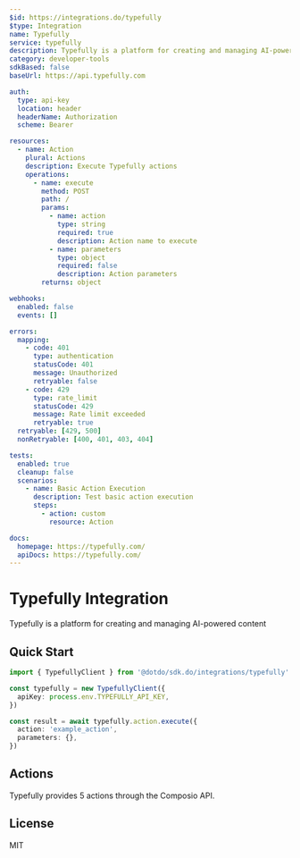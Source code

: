 ```yaml
---
$id: https://integrations.do/typefully
$type: Integration
name: Typefully
service: typefully
description: Typefully is a platform for creating and managing AI-powered content
category: developer-tools
sdkBased: false
baseUrl: https://api.typefully.com

auth:
  type: api-key
  location: header
  headerName: Authorization
  scheme: Bearer

resources:
  - name: Action
    plural: Actions
    description: Execute Typefully actions
    operations:
      - name: execute
        method: POST
        path: /
        params:
          - name: action
            type: string
            required: true
            description: Action name to execute
          - name: parameters
            type: object
            required: false
            description: Action parameters
        returns: object

webhooks:
  enabled: false
  events: []

errors:
  mapping:
    - code: 401
      type: authentication
      statusCode: 401
      message: Unauthorized
      retryable: false
    - code: 429
      type: rate_limit
      statusCode: 429
      message: Rate limit exceeded
      retryable: true
  retryable: [429, 500]
  nonRetryable: [400, 401, 403, 404]

tests:
  enabled: true
  cleanup: false
  scenarios:
    - name: Basic Action Execution
      description: Test basic action execution
      steps:
        - action: custom
          resource: Action

docs:
  homepage: https://typefully.com/
  apiDocs: https://typefully.com/
---
```


# Typefully Integration

Typefully is a platform for creating and managing AI-powered content

## Quick Start

```typescript
import { TypefullyClient } from '@dotdo/sdk.do/integrations/typefully'

const typefully = new TypefullyClient({
  apiKey: process.env.TYPEFULLY_API_KEY,
})

const result = await typefully.action.execute({
  action: 'example_action',
  parameters: {},
})
```

## Actions

Typefully provides 5 actions through the Composio API.

## License

MIT
